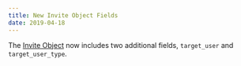 ```yaml
---
title: New Invite Object Fields
date: 2019-04-18
---
```


The [Invite Object](#DOCS_RESOURCES_INVITE/invite-object) now includes two additional fields, `target_user` and `target_user_type`.
